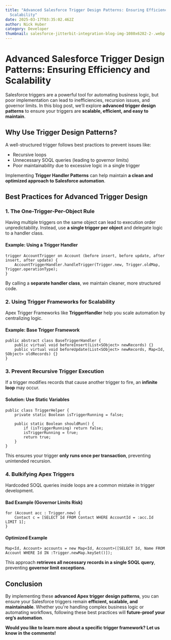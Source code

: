 ```yaml
---
title: "Advanced Salesforce Trigger Design Patterns: Ensuring Efficiency and
  Scalability"
date: 2025-03-17T03:35:02.462Z
author: Nick Huber
category: Developer
thumbnail: salesforce-jitterbit-integration-blog-img-1080x6282-2-.webp
---
```

# Advanced Salesforce Trigger Design Patterns: Ensuring Efficiency and Scalability

Salesforce triggers are a powerful tool for automating business logic, but poor implementation can lead to inefficiencies, recursion issues, and governor limits. In this blog post, we’ll explore **advanced trigger design patterns** to ensure your triggers are **scalable, efficient, and easy to maintain**.

## Why Use Trigger Design Patterns?

A well-structured trigger follows best practices to prevent issues like:

- Recursive loops
- Unnecessary SOQL queries (leading to governor limits)
- Poor maintainability due to excessive logic in a single trigger

Implementing **Trigger Handler Patterns** can help maintain **a clean and optimized approach to Salesforce automation**.

## Best Practices for Advanced Trigger Design

### 1. The One-Trigger-Per-Object Rule

Having multiple triggers on the same object can lead to execution order unpredictability. Instead, use **a single trigger per object** and delegate logic to a handler class.

#### Example: Using a Trigger Handler

```apex
trigger AccountTrigger on Account (before insert, before update, after insert, after update) {
    AccountTriggerHandler.handleTrigger(Trigger.new, Trigger.oldMap, Trigger.operationType);
}
```

By calling a **separate handler class**, we maintain cleaner, more structured code.

### 2. Using Trigger Frameworks for Scalability

Apex Trigger Frameworks like **TriggerHandler** help you scale automation by centralizing logic.

#### Example: Base Trigger Framework

```apex
public abstract class BaseTriggerHandler {
    public virtual void beforeInsert(List<SObject> newRecords) {}
    public virtual void beforeUpdate(List<SObject> newRecords, Map<Id, SObject> oldRecords) {}
}
```

### 3. Prevent Recursive Trigger Execution

If a trigger modifies records that cause another trigger to fire, an **infinite loop** may occur.

#### Solution: Use Static Variables

```apex
public class TriggerHelper {
    private static Boolean isTriggerRunning = false;
    
    public static Boolean shouldRun() {
        if (isTriggerRunning) return false;
        isTriggerRunning = true;
        return true;
    }
}
```

This ensures your trigger **only runs once per transaction**, preventing unintended recursion.

### 4. Bulkifying Apex Triggers

Hardcoded SOQL queries inside loops are a common mistake in trigger development.

#### Bad Example (Governor Limits Risk)

```apex
for (Account acc : Trigger.new) {
    Contact c = [SELECT Id FROM Contact WHERE AccountId = :acc.Id LIMIT 1]; 
}
```

#### Optimized Example

```apex
Map<Id, Account> accounts = new Map<Id, Account>([SELECT Id, Name FROM Account WHERE Id IN :Trigger.newMap.keySet()]);
```

This approach **retrieves all necessary records in a single SOQL query**, preventing **governor limit exceptions**.

## Conclusion

By implementing these **advanced Apex trigger design patterns**, you can ensure your Salesforce triggers remain **efficient, scalable, and maintainable**. Whether you're handling complex business logic or automating workflows, following these best practices will **future-proof your org’s automation**.

**Would you like to learn more about a specific trigger framework? Let us know in the comments!**